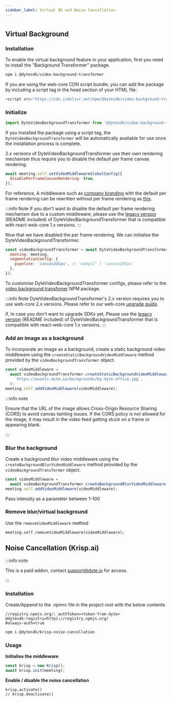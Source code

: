```yaml
---
sidebar_label: Virtual BG and Noise Cancellation
---
```


#

## Virtual Background

### Installation

To enable the virtual background feature in your application, first you need to install the "Background Transformer" package.

<Tabs groupId="framework">
<TabItem value="npm" label="NPM">

```bash
npm i @dytesdk/video-background-transformer
```

</TabItem>
<TabItem value="cdn" label="CDN">

If you are using the web-core CDN script bundle, you can add the package by including a script tag in the head section of your HTML file:

```js
<script src="https://cdn.jsdelivr.net/npm/@dytesdk/video-background-transformer/dist/index.iife.js"></script>
```

</TabItem>
</Tabs>

### Initialize

```js
import DyteVideoBackgroundTransformer from '@dytesdk/video-background-transformer';
```

If you installed the package using a script tag, the `DyteVideoBackgroundTransformer` will be automatically available for use once the installation process is complete.

2.x versions of DyteVideoBackgroundTransformer use their own rendering mechanism thus require you to disable the default per frame canvas rendering.

```js
await meeting.self.setVideoMiddlewareGlobalConfig({
  disablePerFrameCanvasRendering: true,
});
```

For reference, A middleware such as [company branding](https://github.com/dyte-in/streams-middleware-samples/blob/main/video/company-branding.js) with the default per frame rendering can be rewritten without per frame rendering as [this](https://github.com/dyte-in/streams-middleware-samples/blob/main/video/middleware-with-per-frame-rendering-disabled/company-branding.js).

:::info Note
If you don't want to disable the default per frame rendering mechanism due to a custom middleware, please use the [legacy version](https://www.npmjs.com/package/@dytesdk/video-background-transformer/v/1.1.8) (README included) of DyteVideoBackgroundTransformer that is compatible with react-web-core 1.x versions.
:::

Now that we have disabled the per frame rendering, We can initialise the DyteVideoBackgroundTransformer.

```js
const videoBackgroundTransformer = await DyteVideoBackgroundTransformer.init({
  meeting: meeting,
  segmentationConfig: {
    pipeline: 'canvas2dCpu', // 'webgl2' | 'canvas2dCpu'
  },
});
```

To customise DyteVideoBackgroundTransformer configs, please refer to the [video background transfomer](https://www.npmjs.com/package/@dytesdk/video-background-transformer?activeTab=readme) NPM package.

:::info Note
DyteVideoBackgroundTransformer's 2.x version requires you to use web-core 2.x versions. Please refer to our web-core [upgrade guide](https://docs.dyte.io/web-core/upgrade).

If, In case you don't want to upgrade SDKs yet, Please use the [legacy version](https://www.npmjs.com/package/@dytesdk/video-background-transformer/v/1.1.8) (README included) of DyteVideoBackgroundTransformer that is compatible with react-web-core 1.x versions.
:::

### Add an image as a background

To incorporate an image as a background, create a static background video middleware using the `createStaticBackgroundVideoMiddleware` method provided by the `videoBackgroundTransformer` object.

```js
const videoMiddleware =
  await videoBackgroundTransformer.createStaticBackgroundVideoMiddleware(
    `https://assets.dyte.io/backgrounds/bg-dyte-office.jpg`,
  );
meeting.self.addVideoMiddleware(videoMiddleware);
```

:::info note

Ensure that the URL of the image allows Cross-Origin Resource Sharing (CORS) to avoid canvas tainting issues. If the CORS policy is not allowed for the image, it may result in the video feed getting stuck on a frame or appearing blank.

:::

### Blur the background

Create a background blur video middleware using the `createBackgroundBlurVideoMiddleware` method provided by the `videoBackgroundTransformer` object.

```js
const videoMiddleware =
  await videoBackgroundTransformer.createBackgroundBlurVideoMiddleware(10);
meeting.self.addVideoMiddleware(videoMiddleware);
```

Pass intensity as a parameter between 1-100

### Remove blur/virtual background

Use the `removeVideoMiddleware` method

```
meeting.self.removeVideoMiddleware(videoMiddleware);
```

## Noise Cancellation (Krisp.ai)

:::info note

This is a paid addon, contact support@dyte.io for access.

:::

### Installation

Create/Append to the .npmrc file in the project root with the below contents

```
//registry.npmjs.org/:_authToken=<token-from-dyte>
@dytesdk:registry=https://registry.npmjs.org/
#always-auth=true
```

```sh
npm i @dytesdk/krisp-noise-cancellation
```

### Usage

**Initialise the middleware**

```ts
const krisp = new Krisp();
await krisp.init(meeting);
```

**Enable / disable the noise cancellation**

```
krisp.activate()
// krisp.deactivate()
```
